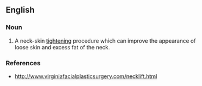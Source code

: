 ==English==

===Noun===
{{en-noun}}

# {{lb|en|surgery}} A neck-skin [[tighten]]ing procedure which can improve the appearance of loose skin and excess fat of the neck.

===References===
* http://www.virginiafacialplasticsurgery.com/necklift.html